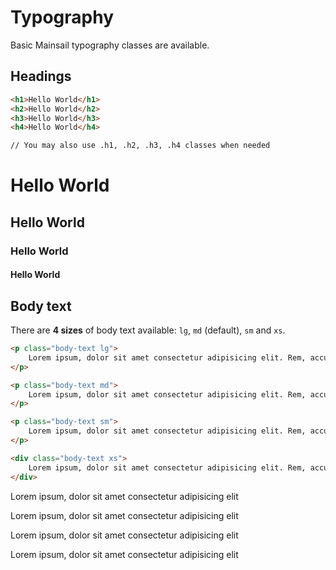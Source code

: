 

<Meta title="CSS Only/Typography" />

# Typography

Basic Mainsail typography classes are available.

## Headings

```html
<h1>Hello World</h1>
<h2>Hello World</h2>
<h3>Hello World</h3>
<h4>Hello World</h4>

// You may also use .h1, .h2, .h3, .h4 classes when needed
```

<Canvas>
    <div>
        <h1>Hello World</h1>
        <h2>Hello World</h2>
        <h3>Hello World</h3>
        <h4>Hello World</h4>
    </div>
</Canvas>

## Body text

There are **4 sizes** of body text available: `lg`, `md` (default), `sm` and `xs`.

```html
<p class="body-text lg">
    Lorem ipsum, dolor sit amet consectetur adipisicing elit. Rem, accusamus.
</p>

<p class="body-text md">
    Lorem ipsum, dolor sit amet consectetur adipisicing elit. Rem, accusamus.
</p>

<p class="body-text sm">
    Lorem ipsum, dolor sit amet consectetur adipisicing elit. Rem, accusamus.
</p>

<div class="body-text xs">
    Lorem ipsum, dolor sit amet consectetur adipisicing elit. Rem, accusamus.
</div>
```

<Canvas>
    <div>
        <p class="lg">
            Lorem ipsum, dolor sit amet consectetur adipisicing elit
        </p>
        <p class="md">
            Lorem ipsum, dolor sit amet consectetur adipisicing elit
        </p>
        <p class="sm">
            Lorem ipsum, dolor sit amet consectetur adipisicing elit
        </p>
        <p class="xs">
            Lorem ipsum, dolor sit amet consectetur adipisicing elit
        </p>
    </div>
</Canvas>
